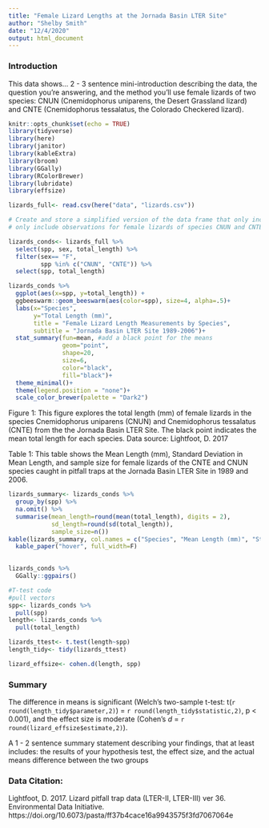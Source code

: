 ```yaml
---
title: "Female Lizard Lengths at the Jornada Basin LTER Site"
author: "Shelby Smith"
date: "12/4/2020"
output: html_document
---
```

### Introduction 

This data shows... 2 - 3 sentence mini-introduction describing the data, the question you’re
answering, and the method you’ll use
female lizards of two species: CNUN (Cnemidophorus uniparens, the Desert Grassland lizard) and CNTE (Cnemidophorus tessalatus, the Colorado Checkered lizard).

```r
knitr::opts_chunk$set(echo = TRUE)
library(tidyverse)
library(here)
library(janitor)
library(kableExtra)
library(broom)
library(GGally)
library(RColorBrewer)
library(lubridate)
library(effsize)

lizards_full<- read.csv(here("data", "lizards.csv"))
```

```r
# Create and store a simplified version of the data frame that only includes variables spp, sex, and total_length
# only include observations for female lizards of species CNUN and CNTE

lizards_conds<- lizards_full %>% 
  select(spp, sex, total_length) %>% 
  filter(sex== "F",
         spp %in% c("CNUN", "CNTE")) %>% 
  select(spp, total_length)
```

```r
lizards_conds %>% 
  ggplot(aes(x=spp, y=total_length)) +
  ggbeeswarm::geom_beeswarm(aes(color=spp), size=4, alpha=.5)+
  labs(x="Species",
       y="Total Length (mm)",
       title = "Female Lizard Length Measurements by Species",
       subtitle = "Jornada Basin LTER Site 1989-2006")+ 
  stat_summary(fun=mean, #add a black point for the means 
               geom="point", 
               shape=20, 
               size=6, 
               color="black", 
               fill="black")+
  theme_minimal()+
  theme(legend.position = "none")+
  scale_color_brewer(palette = "Dark2")
```

Figure 1: This figure explores the total length (mm) of female lizards in the species Cnemidophorus uniparens (CNUN) and Cnemidophorus tessalatus (CNTE) from the the Jornada Basin LTER Site. The black point indicates the mean total length for each species. Data source: Lightfoot, D. 2017

Table 1: This table shows the Mean Length (mm), Standard Deviation in Mean Length, and sample size for female lizards of the CNTE and CNUN species caught in pitfall traps at the Jornada Basin LTER Site in 1989 and 2006. 

```r
lizards_summary<- lizards_conds %>% 
  group_by(spp) %>% 
  na.omit() %>% 
  summarise(mean_length=round(mean(total_length), digits = 2), 
            sd_length=round(sd(total_length)),
            sample_size=n())
kable(lizards_summary, col.names = c("Species", "Mean Length (mm)", "Standard deviation", "Sample size")) %>% 
  kable_paper("hover", full_width=F)
  
```

```r
lizards_conds %>% 
  GGally::ggpairs()
```

```r
#T-test code
#pull vectors
spp<- lizards_conds %>% 
  pull(spp)
length<- lizards_conds %>% 
  pull(total_length)

lizards_ttest<- t.test(length~spp)
length_tidy<- tidy(lizards_ttest)

lizard_effsize<- cohen.d(length, spp)
```

### Summary

The difference in means is significant (Welch's two-sample t-test: t(`r round(length_tidy$parameter,2)`) = `r round(length_tidy$statistic,2)`, p < 0.001), and the effect size is moderate (Cohen's *d* = `r round(lizard_effsize$estimate,2)`).

A 1 - 2 sentence summary statement describing your findings, that at least
includes: the results of your hypothesis test, the effect size, and the actual means
difference between the two groups

### Data Citation: 
 
 Lightfoot, D. 2017. Lizard pitfall trap data (LTER-II, LTER-III) ver 36. Environmental Data Initiative. https://doi.org/10.6073/pasta/ff37b4cace16a9943575f3fd7067064e

